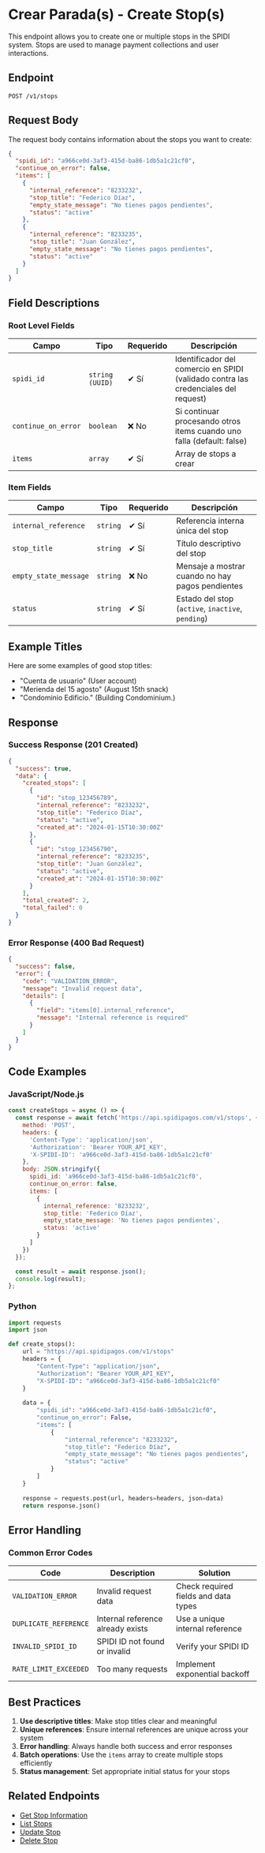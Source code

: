 
<Meta title="API-SPIDI/Parada/1. Crear Parada" />

# Crear Parada(s) - Create Stop(s)

This endpoint allows you to create one or multiple stops in the SPIDI system. Stops are used to manage payment collections and user interactions.

## Endpoint

```
POST /v1/stops
```

## Request Body

The request body contains information about the stops you want to create:

```json
{
  "spidi_id": "a966ce0d-3af3-415d-ba86-1db5a1c21cf0",
  "continue_on_error": false,
  "items": [
    {
      "internal_reference": "8233232",
      "stop_title": "Federico Díaz",
      "empty_state_message": "No tienes pagos pendientes",
      "status": "active"
    },
    {
      "internal_reference": "8233235",
      "stop_title": "Juan González",
      "empty_state_message": "No tienes pagos pendientes",
      "status": "active"
    }
  ]
}
```

## Field Descriptions

### Root Level Fields

| Campo | Tipo | Requerido | Descripción |
|-------|------|-----------|-------------|
| `spidi_id` | `string (UUID)` | ✔ Sí | Identificador del comercio en SPIDI (validado contra las credenciales del request) |
| `continue_on_error` | `boolean` | ❌ No | Si continuar procesando otros items cuando uno falla (default: false) |
| `items` | `array` | ✔ Sí | Array de stops a crear |

### Item Fields

| Campo | Tipo | Requerido | Descripción |
|-------|------|-----------|-------------|
| `internal_reference` | `string` | ✔ Sí | Referencia interna única del stop |
| `stop_title` | `string` | ✔ Sí | Título descriptivo del stop |
| `empty_state_message` | `string` | ❌ No | Mensaje a mostrar cuando no hay pagos pendientes |
| `status` | `string` | ✔ Sí | Estado del stop (`active`, `inactive`, `pending`) |

## Example Titles

Here are some examples of good stop titles:

- "Cuenta de usuario" (User account)
- "Merienda del 15 agosto" (August 15th snack)
- "Condominio Edificio." (Building Condominium.)

## Response

### Success Response (201 Created)

```json
{
  "success": true,
  "data": {
    "created_stops": [
      {
        "id": "stop_123456789",
        "internal_reference": "8233232",
        "stop_title": "Federico Díaz",
        "status": "active",
        "created_at": "2024-01-15T10:30:00Z"
      },
      {
        "id": "stop_123456790",
        "internal_reference": "8233235",
        "stop_title": "Juan González",
        "status": "active",
        "created_at": "2024-01-15T10:30:00Z"
      }
    ],
    "total_created": 2,
    "total_failed": 0
  }
}
```

### Error Response (400 Bad Request)

```json
{
  "success": false,
  "error": {
    "code": "VALIDATION_ERROR",
    "message": "Invalid request data",
    "details": [
      {
        "field": "items[0].internal_reference",
        "message": "Internal reference is required"
      }
    ]
  }
}
```

## Code Examples

### JavaScript/Node.js

```javascript
const createStops = async () => {
  const response = await fetch('https://api.spidipagos.com/v1/stops', {
    method: 'POST',
    headers: {
      'Content-Type': 'application/json',
      'Authorization': 'Bearer YOUR_API_KEY',
      'X-SPIDI-ID': 'a966ce0d-3af3-415d-ba86-1db5a1c21cf0'
    },
    body: JSON.stringify({
      spidi_id: 'a966ce0d-3af3-415d-ba86-1db5a1c21cf0',
      continue_on_error: false,
      items: [
        {
          internal_reference: '8233232',
          stop_title: 'Federico Díaz',
          empty_state_message: 'No tienes pagos pendientes',
          status: 'active'
        }
      ]
    })
  });

  const result = await response.json();
  console.log(result);
};
```

### Python

```python
import requests
import json

def create_stops():
    url = "https://api.spidipagos.com/v1/stops"
    headers = {
        "Content-Type": "application/json",
        "Authorization": "Bearer YOUR_API_KEY",
        "X-SPIDI-ID": "a966ce0d-3af3-415d-ba86-1db5a1c21cf0"
    }
    
    data = {
        "spidi_id": "a966ce0d-3af3-415d-ba86-1db5a1c21cf0",
        "continue_on_error": False,
        "items": [
            {
                "internal_reference": "8233232",
                "stop_title": "Federico Díaz",
                "empty_state_message": "No tienes pagos pendientes",
                "status": "active"
            }
        ]
    }
    
    response = requests.post(url, headers=headers, json=data)
    return response.json()
```

## Error Handling

### Common Error Codes

| Code | Description | Solution |
|------|-------------|----------|
| `VALIDATION_ERROR` | Invalid request data | Check required fields and data types |
| `DUPLICATE_REFERENCE` | Internal reference already exists | Use a unique internal reference |
| `INVALID_SPIDI_ID` | SPIDI ID not found or invalid | Verify your SPIDI ID |
| `RATE_LIMIT_EXCEEDED` | Too many requests | Implement exponential backoff |

## Best Practices

1. **Use descriptive titles**: Make stop titles clear and meaningful
2. **Unique references**: Ensure internal references are unique across your system
3. **Error handling**: Always handle both success and error responses
4. **Batch operations**: Use the `items` array to create multiple stops efficiently
5. **Status management**: Set appropriate initial status for your stops

## Related Endpoints

- [Get Stop Information](./InfoStop)
- [List Stops](./ListStops)
- [Update Stop](./UpdateStop)
- [Delete Stop](./DeleteStop)
